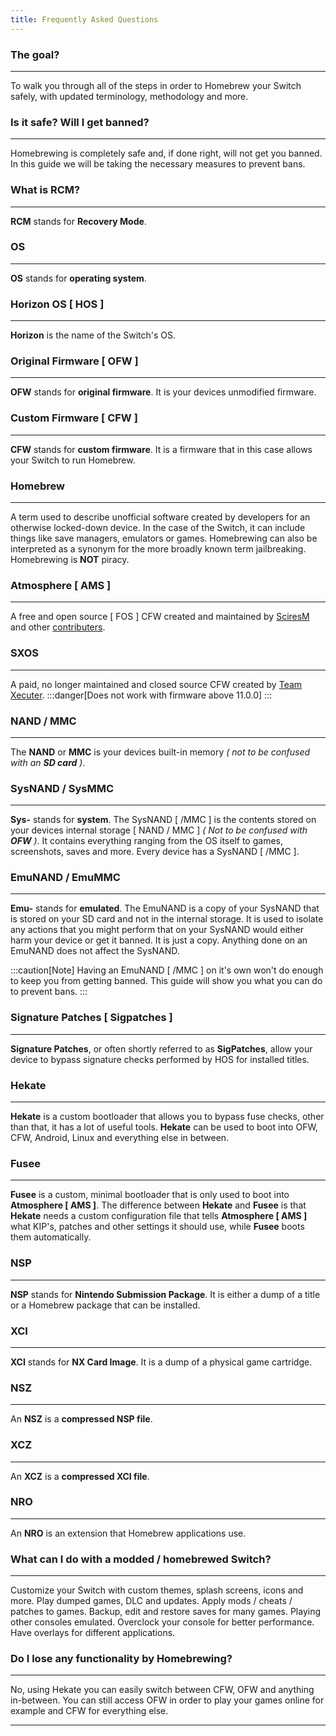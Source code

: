 ```yaml
---
title: Frequently Asked Questions
---
```



### The goal?

---

To walk you through all of the steps in order to Homebrew your Switch safely, with updated terminology, methodology and more.

### Is it safe? Will I get banned?

---

Homebrewing is completely safe and, if done right, will not get you banned. In this guide we will be taking the necessary measures to prevent bans.

### What is RCM?

---

**RCM** stands for **Recovery Mode**.

### OS

---

**OS** stands for **operating system**.

### Horizon OS [ HOS ]

---

**Horizon** is the name of the Switch's OS.

### Original Firmware [ OFW ]

---

**OFW** stands for **original firmware**. It is your devices unmodified firmware.

### Custom Firmware [ CFW ]

---

**CFW** stands for **custom firmware**. It is a firmware that in this case allows your Switch to run Homebrew.

### Homebrew

---

A term used to describe unofficial software created by developers for an otherwise locked-down device.
In the case of the Switch, it can include things like save managers, emulators or games.
Homebrewing can also be interpreted as a synonym for the more broadly known term jailbreaking.
Homebrewing is **NOT** piracy.

### Atmosphere [ AMS ]

---

A free and open source [ FOS ] CFW created and maintained by [SciresM](https://github.com/SciresM) and other [contributers](https://github.com/Atmosphere-NX/Atmosphere/graphs/contributors).

### SXOS <Badge text="Deprecated" variant="danger" />

---

A paid, no longer maintained and closed source CFW created by [Team Xecuter](https://en.wikipedia.org/wiki/Team_Xecuter).
:::danger[Does not work with firmware above 11.0.0]
:::

### NAND / MMC

---

The **NAND** or **MMC** is your devices built-in memory *( not to be confused with an **SD card** )*.

### SysNAND / SysMMC

---

**Sys-** stands for **system**.
The SysNAND [ /MMC ] is the contents stored on your devices internal storage [ NAND / MMC ] *( Not to be confused with **OFW** )*.
It contains everything ranging from the OS itself to games, screenshots, saves and more.
Every device has a SysNAND [ /MMC ].

### EmuNAND / EmuMMC

---

**Emu-** stands for **emulated**.
The EmuNAND is a copy of your SysNAND that is stored on your SD card and not in the internal storage.
It is used to isolate any actions that you might perform that on your SysNAND would either harm your device or get it banned.
It is just a copy. Anything done on an EmuNAND does not affect the SysNAND.

:::caution[Note]
Having an EmuNAND [ /MMC ] on it's own won't do enough to keep you from getting banned.
This guide will show you what you can do to prevent bans.
:::


### Signature Patches [ Sigpatches ]

---

**Signature Patches**, or often shortly referred to as **SigPatches**, allow your device to bypass signature checks performed by HOS for installed titles.

### Hekate

---

**Hekate** is a custom bootloader that allows you to bypass fuse checks, other than that, it has a lot of useful tools.
**Hekate** can be used to boot into OFW, CFW, Android, Linux and everything else in between.

### Fusee

---

**Fusee** is a custom, minimal bootloader that is only used to boot into **Atmosphere [ AMS ]**.
The difference between **Hekate** and **Fusee** is that **Hekate** needs a custom configuration file that tells **Atmosphere [ AMS ]** what KIP's, patches and other settings it should use, while **Fusee** boots them automatically.

### NSP

---

**NSP** stands for **Nintendo Submission Package**.
It is either a dump of a title or a Homebrew package that can be installed.

### XCI

---

**XCI** stands for **NX Card Image**.
It is a dump of a physical game cartridge.

### NSZ

---

An **NSZ** is a **compressed NSP file**.

### XCZ

---

An **XCZ** is a **compressed XCI file**.

### NRO

---

An **NRO** is an extension that Homebrew applications use.

### What can I do with a modded / homebrewed Switch?

---

Customize your Switch with custom themes, splash screens, icons and more.
Play dumped games, DLC and updates.
Apply mods / cheats / patches to games.
Backup, edit and restore saves for many games.
Playing other consoles emulated.
Overclock your console for better performance.
Have overlays for different applications.

### Do I lose any functionality by Homebrewing?

---

No, using Hekate you can easily switch between CFW, OFW and anything in-between. You can still access OFW in order to play your games online for example and CFW for everything else.

---